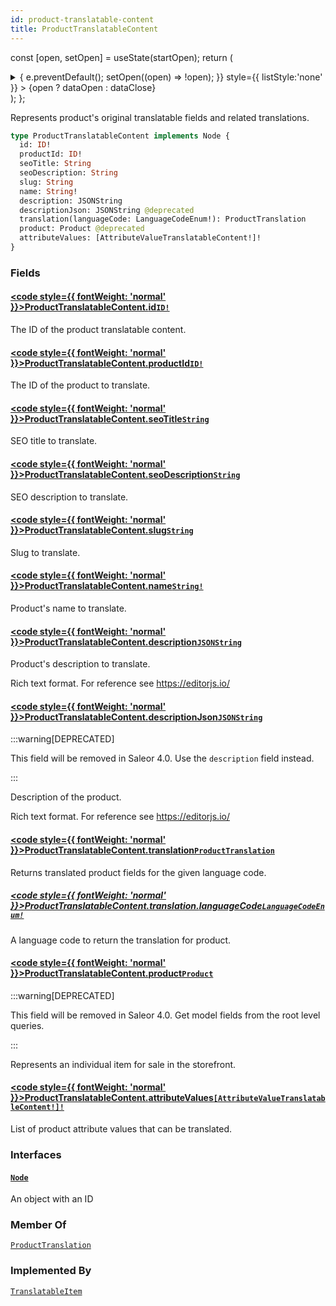 ```yaml
---
id: product-translatable-content
title: ProductTranslatableContent
---
```






const [open, setOpen] = useState(startOpen);
return (
<details {...(open ? { open: true } : {})} className="details" style={{ border:'none', boxShadow:'none', background:'var(--ifm-background-color)' }}>
<summary
onClick={(e) => {
e.preventDefault();
setOpen((open) => !open);
}}
style={{ listStyle:'none' }} >
{open ? dataOpen : dataClose}
</summary>
{open && children}
</details>
);
};

Represents product's original translatable fields and related translations.

```graphql
type ProductTranslatableContent implements Node {
  id: ID!
  productId: ID!
  seoTitle: String
  seoDescription: String
  slug: String
  name: String!
  description: JSONString
  descriptionJson: JSONString @deprecated
  translation(languageCode: LanguageCodeEnum!): ProductTranslation
  product: Product @deprecated
  attributeValues: [AttributeValueTranslatableContent!]!
}
```

### Fields

#### [<code style={{ fontWeight: 'normal' }}>ProductTranslatableContent.<b>id</b></code>](#)<Bullet />[`ID!`](../../../api-reference/miscellaneous/scalars/id.mdx) <Badge class="badge badge--secondary" text="non-null"/> <Badge class="badge badge--secondary" text="scalar"/> <Badge class="badge badge--secondary" text="miscellaneous"/>

The ID of the product translatable content.

#### [<code style={{ fontWeight: 'normal' }}>ProductTranslatableContent.<b>productId</b></code>](#)<Bullet />[`ID!`](../../../api-reference/miscellaneous/scalars/id.mdx) <Badge class="badge badge--secondary" text="non-null"/> <Badge class="badge badge--secondary" text="scalar"/> <Badge class="badge badge--secondary" text="miscellaneous"/>

The ID of the product to translate.

#### [<code style={{ fontWeight: 'normal' }}>ProductTranslatableContent.<b>seoTitle</b></code>](#)<Bullet />[`String`](../../../api-reference/miscellaneous/scalars/string.mdx) <Badge class="badge badge--secondary" text="scalar"/> <Badge class="badge badge--secondary" text="miscellaneous"/>

SEO title to translate.

#### [<code style={{ fontWeight: 'normal' }}>ProductTranslatableContent.<b>seoDescription</b></code>](#)<Bullet />[`String`](../../../api-reference/miscellaneous/scalars/string.mdx) <Badge class="badge badge--secondary" text="scalar"/> <Badge class="badge badge--secondary" text="miscellaneous"/>

SEO description to translate.

#### [<code style={{ fontWeight: 'normal' }}>ProductTranslatableContent.<b>slug</b></code>](#)<Bullet />[`String`](../../../api-reference/miscellaneous/scalars/string.mdx) <Badge class="badge badge--secondary" text="scalar"/> <Badge class="badge badge--secondary" text="miscellaneous"/>

Slug to translate.


<Badge text="Added in Saleor 3.21" class="badge badge--secondary margin-bottom--sm" />


#### [<code style={{ fontWeight: 'normal' }}>ProductTranslatableContent.<b>name</b></code>](#)<Bullet />[`String!`](../../../api-reference/miscellaneous/scalars/string.mdx) <Badge class="badge badge--secondary" text="non-null"/> <Badge class="badge badge--secondary" text="scalar"/> <Badge class="badge badge--secondary" text="miscellaneous"/>

Product's name to translate.

#### [<code style={{ fontWeight: 'normal' }}>ProductTranslatableContent.<b>description</b></code>](#)<Bullet />[`JSONString`](../../../api-reference/miscellaneous/scalars/jsonstring.mdx) <Badge class="badge badge--secondary" text="scalar"/> <Badge class="badge badge--secondary" text="miscellaneous"/>

Product's description to translate.

Rich text format. For reference see https://editorjs.io/

#### [<code style={{ fontWeight: 'normal' }}>ProductTranslatableContent.<b>descriptionJson</b></code>](#)<Bullet />[`JSONString`](../../../api-reference/miscellaneous/scalars/jsonstring.mdx) <Badge class="badge badge--deprecated badge--secondary" text="deprecated"/> <Badge class="badge badge--secondary" text="scalar"/> <Badge class="badge badge--secondary" text="miscellaneous"/>

:::warning[DEPRECATED]

This field will be removed in Saleor 4.0. Use the `description` field instead.

:::

Description of the product.

Rich text format. For reference see https://editorjs.io/

#### [<code style={{ fontWeight: 'normal' }}>ProductTranslatableContent.<b>translation</b></code>](#)<Bullet />[`ProductTranslation`](../../../api-reference/products/objects/product-translation.mdx) <Badge class="badge badge--secondary" text="object"/> <Badge class="badge badge--secondary" text="products"/>

Returns translated product fields for the given language code.

##### [<code style={{ fontWeight: 'normal' }}>ProductTranslatableContent.translation.<b>languageCode</b></code>](#)<Bullet />[`LanguageCodeEnum!`](../../../api-reference/miscellaneous/enums/language-code-enum.mdx) <Badge class="badge badge--secondary" text="non-null"/> <Badge class="badge badge--secondary" text="enum"/> <Badge class="badge badge--secondary" text="miscellaneous"/>

A language code to return the translation for product.

#### [<code style={{ fontWeight: 'normal' }}>ProductTranslatableContent.<b>product</b></code>](#)<Bullet />[`Product`](../../../api-reference/products/objects/product.mdx) <Badge class="badge badge--deprecated badge--secondary" text="deprecated"/> <Badge class="badge badge--secondary" text="object"/> <Badge class="badge badge--secondary" text="products"/>

:::warning[DEPRECATED]

This field will be removed in Saleor 4.0. Get model fields from the root level queries.

:::

Represents an individual item for sale in the storefront.

#### [<code style={{ fontWeight: 'normal' }}>ProductTranslatableContent.<b>attributeValues</b></code>](#)<Bullet />[`[AttributeValueTranslatableContent!]!`](../../../api-reference/attributes/objects/attribute-value-translatable-content.mdx) <Badge class="badge badge--secondary" text="non-null"/> <Badge class="badge badge--secondary" text="object"/> <Badge class="badge badge--secondary" text="attributes"/>

List of product attribute values that can be translated.

### Interfaces

#### [`Node`](../../../api-reference/miscellaneous/interfaces/node.mdx) <Badge class="badge badge--secondary" text="interface"/> <Badge class="badge badge--secondary" text="miscellaneous"/>

An object with an ID

### Member Of

[`ProductTranslation`](../../../api-reference/products/objects/product-translation.mdx) <Badge class="badge badge--secondary" text="object"/>

### Implemented By

[`TranslatableItem`](../../../api-reference/miscellaneous/unions/translatable-item.mdx) <Badge class="badge badge--secondary" text="union"/>
